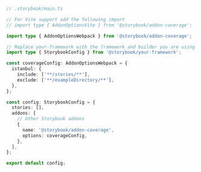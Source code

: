 ```ts
// .storybook/main.ts

// For Vite support add the following import
// import type { AddonOptionsVite } from '@storybook/addon-coverage';

import type { AddonOptionsWebpack } from '@storybook/addon-coverage';

// Replace your-framework with the framework and builder you are using (e.g., react-webpack5, vue3-webpack5)
import type { StorybookConfig } from '@storybook/your-framework';

const coverageConfig: AddonOptionsWebpack = {
  istanbul: {
    include: ['**/stories/**'],
    exclude: ['**/exampleDirectory/**'],
  },
};

const config: StorybookConfig = {
  stories: [],
  addons: [
    // Other Storybook addons
    {
      name: '@storybook/addon-coverage',
      options: coverageConfig,
    },
  ],
};

export default config;
```
